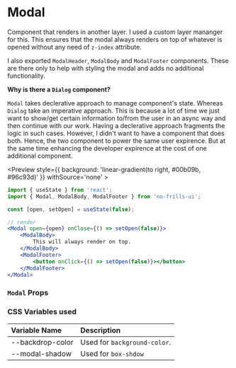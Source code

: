 
<Meta title='Components/Modal' compopent={Modal}/>

# Modal

Component that renders in another layer. I used a custom layer mananger for this. This ensures that the
modal always renders on top of whatever is opened without any need of `z-index` attribute.

I also exported `ModalHeader`, `ModalBody` and `ModalFooter` components. These are there only to help with
styling the modal and adds no additional functionality.

**Why is there a `Dialog` component?**

`Modal` takes declerative approach to manage component's state. Whereas `Dialog` take an imperative approach.
This is because a lot of time we just want to show/get certain information to/from the user in an async way
and then continue with our work. Having a declerative approach fragments the logic in such cases. However, I
didn't want to have a component that does both. Hence, the two component to power the same user expirence.
But at the same time enhancing the developer expirence at the cost of one additional component.

<Preview style={{ background: 'linear-gradient(to right, #00b09b, #96c93d)' }} withSource='none' >
    <ModalDemo />
</Preview>

```jsx
import { useState } from 'react';
import { Modal, ModalBody, ModalFooter } from 'no-frills-ui';

const [open, setOpen] = useState(false);

// render
<Modal open={open} onClose={() => setOpen(false)}>
    <ModalBody>
        This will always render on top.
    </ModalBody>
    <ModalFooter>
        <button onClick={() => setOpen(false)}></button>
    </ModalFooter>
</Modal>
```

### `Modal` Props

<Props of={Modal} />

### CSS Variables used

| Variable Name | Description |
| :- | :- |
| --backdrop-color | Used for `background-color`. |
| --modal-shadow | Used for `box-shdow` |
